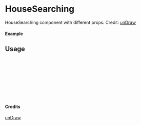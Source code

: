 
<Meta of={HouseSearching} title="unDraw/HouseSearching" />

# HouseSearching

HouseSearching component with different props.
Credit: [unDraw](https://undraw.co/illustrations)

#### Example

<Canvas of={HouseSearching.Primary} />

## Usage

```ts
import { HouseSearching } from "yadl-ui";

const Example = () => {
  return (
      <HouseSearching />
  );
};

export default Example;
```

#### Credits
[unDraw](https://undraw.co/illustrations)
